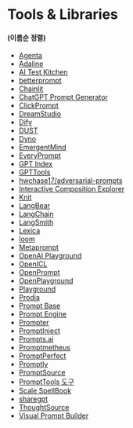 # Tools & Libraries

#### (이름순 정렬)

- [Agenta](https://github.com/Agenta-AI/agenta)
- [Adaline](https://adaline.ai)
- [AI Test Kitchen](https://aitestkitchen.withgoogle.com)
- [betterprompt](https://github.com/stjordanis/betterprompt)
- [Chainlit](https://github.com/chainlit/chainlit)
- [ChatGPT Prompt Generator](https://huggingface.co/spaces/merve/ChatGPT-prompt-generator)
- [ClickPrompt](https://github.com/prompt-engineering/click-prompt)
- [DreamStudio](https://beta.dreamstudio.ai)
- [Dify](https://dify.ai/)
- [DUST](https://dust.tt)
- [Dyno](https://trydyno.com)
- [EmergentMind](https://www.emergentmind.com)
- [EveryPrompt](https://www.everyprompt.com)
- [GPT Index](https://github.com/jerryjliu/gpt_index)
- [GPTTools](https://gpttools.com/comparisontool)
- [hwchase17/adversarial-prompts](https://github.com/hwchase17/adversarial-prompts)
- [Interactive Composition Explorer](https://github.com/oughtinc/ice)
- [Knit](https://promptknit.com)
- [LangBear](https://langbear.runbear.io)
- [LangChain](https://github.com/hwchase17/langchain)
- [LangSmith](https://docs.smith.langchain.com)
- [Lexica](https://lexica.art)
- [loom](https://github.com/socketteer/loom)
- [Metaprompt](https://metaprompt.vercel.app/?task=gpt)
- [OpenAI Playground](https://beta.openai.com/playground)
- [OpenICL](https://github.com/Shark-NLP/OpenICL)
- [OpenPrompt](https://github.com/thunlp/OpenPrompt)
- [OpenPlayground](https://nat.dev/)
- [Playground](https://playgroundai.com)
- [Prodia](https://app.prodia.com/#/)
- [Prompt Base](https://promptbase.com)
- [Prompt Engine](https://github.com/microsoft/prompt-engine)
- [Prompter](https://prompter.engineer)
- [PromptInject](https://github.com/agencyenterprise/PromptInject)
- [Prompts.ai](https://github.com/sevazhidkov/prompts-ai)
- [Promptmetheus](https://promptmetheus.com)
- [PromptPerfect](https://promptperfect.jina.ai/)
- [Promptly](https://trypromptly.com/)
- [PromptSource](https://github.com/bigscience-workshop/promptsource)
- [PromptTools 도구](https://github.com/hegelai/prompttools)
- [Scale SpellBook](https://scale.com/spellbook)
- [sharegpt](https://sharegpt.com)
- [ThoughtSource](https://github.com/OpenBioLink/ThoughtSource)
- [Visual Prompt Builder](https://tools.saxifrage.xyz/prompt)
